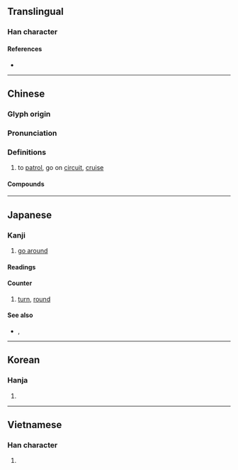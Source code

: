 {{also|廵}}
{{character info}}
{{character info|0x2F881}}
==Translingual==

===Han character===
{{Han char|rn=47|rad=巛|as=03|sn=6|four=32303|canj=YVVV|ids=⿺辶巛}}

====References====
* {{Han ref|kx=0324.110|dkj=08680|dj=0624.170|hdz=63817.090|uh=5DE1|ud=24033|bh=A8B5|bd=43189}}

----

==Chinese==
{{zh-forms}}

===Glyph origin===
{{Han etym}}

===Pronunciation===
{{zh-pron
|m=xún
|c=ceon4
|h=pfs=
|md=
|mn=sûn
|mn-t=sung5
|w=
|mc=y
|oc=y
|cat=
}}

===Definitions===
{{zh-hanzi}}

# to [[patrol]], go on [[circuit]], [[cruise]]

====Compounds====
{{zh-der|大巡行|古蹟巡禮|分巡|徼巡|三巡|代天巡狩|南巡|出巡|搠筆巡街|當直巡邏|當巡|海上巡邏|梭巡|巡撫|巡查|巡綽|巡更|巡訪|巡禮|巡迴審判|酒過三巡|巡洋艦|巡邊員|巡航|巡防營|警巡|巡逴|巡視|巡防艦|巡察|巡軍|巡警|巡風|巡捕房|巡防|巡狩|巡靖|巡哨|巡遊|巡商|巡指間|巡鋪|巡守|巡邏艇|巡捕|巡按使|巡診|巡迴劇團|逡巡|巡迴學校|巡邏箱|巡邏|巡迴公演|巡迴|巡行|巡緝|巡檢|巡杯|巡弋飛彈|巡弋|巡幸|巡官|巡夜|巡堂|巡問|巡佐|軍巡鋪|巡兵|巡迴大使|巡按|巡店}}

----

==Japanese==

===Kanji===
{{ja-kanji|grade=c|rs=巛04}}

# [[go around]]

====Readings====
{{ja-readings
|goon=じゅん
|kanon=しゅん
|kun=めぐ-る, めぐ-り
}}

====Counter====
{{ja-pos|counter|じゅん}}

# [[turn]], [[round]]

====See also====
* {{ja-r|周|しゅう}}, {{ja-r|回り|まわり}}

----

==Korean==

===Hanja===
{{ko-hanja|hangeul=순|rv=sun|mr=sun}}

# {{rfdef|ko|sort=巛04}}

----

==Vietnamese==

===Han character===
{{vi-readings|reading=tuần|rs=巛04}}

# {{rfdef|vi}}